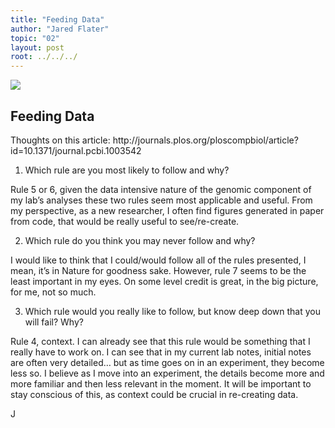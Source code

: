 ```yaml
---
title: "Feeding Data"
author: "Jared Flater"
topic: "02"
layout: post
root: ../../../
---
```

![](images/trek_data.gif)

## Feeding Data

Thoughts on this article: http://journals.plos.org/ploscompbiol/article?id=10.1371/journal.pcbi.1003542

1. Which rule are you most likely to follow and why? 

  Rule 5 or 6, given the data intensive nature of the genomic component of my lab's analyses these two rules seem most applicable and useful. From my perspective, as a new researcher, I often find figures generated in paper from code, that would be really useful to see/re-create. 
  
2. Which rule do you think you may never follow and why?  

  I would like to think that I could/would follow all of the rules presented, I mean, it's in Nature for goodness sake. However, rule 7 seems to be the least important in my eyes. On some level credit is great, in the big picture, for me, not so much. 

3. Which rule would you really like to follow, but know deep down that you will fail? Why?

  Rule 4, context. I can already see that this rule would be something that I really have to work on. I can see that in my current lab notes, initial notes are often very detailed... but as time goes on in an experiment, they become less so. I believe as I move into an experiment, the details become more and more familiar and then less relevant in the moment. It will be important to stay conscious of this, as context could be crucial in re-creating data. 
  
J
